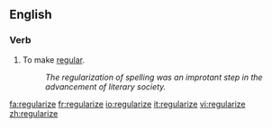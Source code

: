==English==

===Verb===
{{en-verb|regularizes|regularizing|regularized|regularized}}

#To make [[regular]].
#:''The regularization of spelling was an improtant step in the advancement of literary society.''

[[fa:regularize]]
[[fr:regularize]]
[[io:regularize]]
[[it:regularize]]
[[vi:regularize]]
[[zh:regularize]]